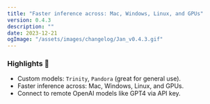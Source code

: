```yaml
---
title: "Faster inference across: Mac, Windows, Linux, and GPUs"
version: 0.4.3
description: ""
date: 2023-12-21
ogImage: "/assets/images/changelog/Jan_v0.4.3.gif"
---
```



<ChangelogHeader title= "Faster inference across: Mac, Windows, Linux, and GPUs" date= "2023-12-21" ogImage= "/assets/images/changelog/Jan_v0.4.3.gif" />

### Highlights 🎉

- Custom models: `Trinity`, `Pandora` (great for general use).
- Faster inference across: Mac, Windows, Linux, and GPUs.
- Connect to remote OpenAI models like GPT4 via API key.